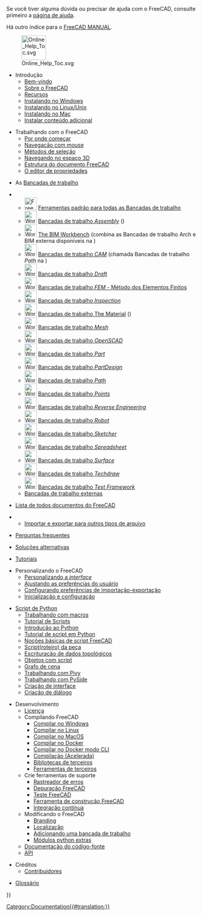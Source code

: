 <languages/>

Se você tiver alguma dúvida ou precisar de ajuda com o FreeCAD, consulte primeiro a [[Help/pt-br|página de ajuda]].

Há outro índice para o [[Manual:Introduction/pt-br|FreeCAD MANUAL]].

[[File:Online_Help_Toc.svg|64px]]

* Introdução 
**[[Online_Help_Startpage/pt-br| Bem-vindo]] 
** [[About_FreeCAD/pt-br|Sobre o FreeCAD]] 
**[[Feature_list/pt-br|Recursos]] 
**[[Install_on_Windows/pt-br|Instalando no Windows]] 
**[[Install_on_Unix/pt-br|Instalando no Linux/Unix]] 
**[[Install_on_Mac/pt-br|Instalando no Mac]]
** [[Installing_additional_components/pt-br|Instalar conteúdo adicional]]

<div class="mw-translate-fuzzy">
* Trabalhando com o FreeCAD
** [[Getting started/pt-br|Por onde começar]]
** [[Mouse_navigation/pt-br|Navegação com mouse]]
** [[Selection_methods/pt-br|Métodos de seleção]]
** [[Navigation_Cube/pt-br|Navegando no espaço 3D]]
** [[Document structure/pt-br|Estrutura do documento FreeCAD]]
** [[Property editor/pt-br|O editor de propriedades]]
</div>

* As [[Workbenches/pt-br|Bancadas de trabalho]]
<!--Por favor, mantenha esta lista consistente com Central do Usuário, Bancadas de trabalho e Manual: A interface do FreeCAD-->
** [[Image:Freecad.svg|32px]] [[Std_Base/pt-br|Ferramentas padrão para todas as Bancadas de trabalho]]
** [[Image:Workbench_Assembly.svg|32px]] [[Assembly_Worbench/pt-br|Bancadas de trabalho ''Assembly'']] ({{Version|1.0}})
** [[Image:Workbench_BIM.svg|32px]] [[BIM_Workbench|The BIM Workbench]] (combina as Bancadas de trabalho Arch e BIM externa disponíveis na {{VersionMinus|0.21}})
** [[Image:Workbench_CAM.svg|32px]] [[CAM_Workbench/pt-br|Bancadas de trabalho ''CAM'']] (chamada Bancadas de trabalho ''Path'' na {{VersionMinus|0.21}})
** [[Image:Workbench_Draft.svg|32px]] [[Draft_Workbench/pt-br|Bancadas de trabalho ''Draft'']]
** [[Image:Workbench_FEM.svg|32px]] [[FEM_Workbench/pt-br|Bancadas de trabalho ''FEM'' - Método dos Elementos Finitos]]
** [[Image:Workbench_Inspection.svg|32px]] [[Inspection_Workbench/pt-br|Bancadas de trabalho ''Inspection'']]
** [[Image:Workbench_Material.svg|32px]] [[Material_Workbench/pt-br|Bancadas de trabalho The Material]] ({{Version|1.0}})
** [[Image:Workbench_Mesh.svg|32px]] [[Mesh_Workbench/pt-br|Bancadas de trabalho ''Mesh'']]
** [[Image:Workbench_OpenSCAD.svg|32px]] [[OpenSCAD_Workbench/pt-br|Bancadas de trabalho ''OpenSCAD'']]
** [[Image:Workbench_Part.svg|32px]] [[Part_Workbench/pt-br|Bancadas de trabalho ''Part'']]
** [[Image:Workbench_PartDesign.svg|32px]] [[PartDesign_Workbench/pt-br|Bancadas de trabalho ''PartDesign'']]
** [[Image:Workbench_Path.svg|32px]] [[Path Workbench/pt-br|Bancadas de trabalho ''Path'']]
** [[Image:Workbench_Points.svg|32px]] [[Points_Workbench/pt-br|Bancadas de trabalho ''Points'']]
** [[Image:Workbench_Reverse_Engineering.svg|32px]] [[Reverse_Engineering_Workbench|Bancadas de trabalho ''Reverse Engineering'']]
** [[Image:Workbench_Robot.svg|32px]] [[Robot_Workbench/pt-br|Bancadas de trabalho ''Robot'']]
** [[Image:Workbench_Sketcher.svg|32px]] [[Sketcher_Workbench/pt-br|Bancadas de trabalho ''Sketcher'']]
** [[Image:Workbench_Spreadsheet.svg|32px]] [[Spreadsheet_Workbench/pt-br|Bancadas de trabalho ''Spreadsheet'']]
** [[Image:Workbench_Surface.svg|32px]] [[Surface_Workbench/pt-br|Bancadas de trabalho ''Surface'']]
** [[Image:Workbench_TechDraw.svg|32px]] [[TechDraw_Workbench/pt-br|Bancadas de trabalho ''Techdraw'']]
** [[Image:Workbench_Test.svg|32px]] [[Testing/pt-br|Bancadas de trabalho ''Test Framework'']]
** [[External_workbenches/pt-br|Bancadas de trabalho externas]]

* [[List of Commands|Lista de todos documentos do FreeCAD]]

** [[Import Export/pt-br|Importar e exportar para outros tipos de arquivo]]

* [[Frequently_asked_questions/pt-br|Perguntas frequentes]]

* [[Workarounds/pt-br|Soluções alternativas]]

* [[Tutorials/pt-br|Tutoriais]]

* Personalizando o FreeCAD
** [[Interface_Customization/pt-br|Personalizando a ''interface'']]
** [[Preferences_Editor/pt-br|Ajustando as preferências do usuário]]
** [[Import_Export_Preferences/pt-br|Configurando preferências de importação-exportação]]
** [[Start_up_and_Configuration/pt-br|Inicialização e configuração]]

* [[Scripting_and_macros/pt-br|Script de Python]]
** [[Macros/pt-br|Trabalhando com macros]]
** [[Scripts/pt-br|Tutorial de Scripts]]
** [[Introduction_to_Python/pt-br|Introdução ao Python]]
** [[Python_scripting_tutorial/pt-br|Tutorial de script em Python]]
** [[FreeCAD_Scripting_Basics/pt-br|Noções básicas de script FreeCAD]]
** [[Part_scripting/pt-br|Script(roteiro) da peça]]
** [[Topological_data_scripting/pt-br|Escrituração de dados topológicos]]
** [[Scripted_objects/pt-br|Objetos com script]]
** [[Scenegraph/pt-br|Grafo de cena]]
** [[Pivy/pt-br|Trabalhando com Pivy]]
** [[PySide/pt-br|Trabalhando com PySide]]
** [[Interface_creation/pt-br|Criação de interface]]
** [[Dialog_creation/pt-br|Criação de diálogo]]

* Desenvolvimento
** [[License/pt-br|Licença]]
** Compilando FreeCAD
*** [[Compile_on_Windows/pt-br|Compilar no Windows]]
*** [[Compile_on_Linux/pt-br|Compilar no Linux]]
*** [[Compile_on_MacOS/pt-br|Compilar no MacOS]]
*** [[Compile_on_Docker/pt-br|Compilar no Docker]]
*** [[FreeCAD_Docker_CLI_mode/pt-br|Compilar no Docker modo CLI]]
*** [[Compiling_(Speeding_up)/pt-br|Compilação (Acelerada)]]
*** [[Third_Party_Libraries/pt-br|Bibliotecas de terceiros]]
*** [[Third_Party_Tools/pt-br|Ferramentas de terceiros]]
** Crie ferramentas de suporte
*** [[Tracker/pt-br|Rastreador de erros]]
*** [[Debugging/pt-br|Depuração FreeCAD]]
*** [[Testing/pt-br|Teste FreeCAD]]
*** [[FreeCAD_Build_Tool/pt-br|Ferramenta de construção FreeCAD]]
*** [[Continuous_Integration/pt-br|Integração contínua]]
** Modificando o FreeCAD 
*** [[Branding/pt-br|Branding]] 
*** [[Localisation/pt-br|Localização]]
*** [[Workbench_creation/pt-br|Adicionando uma bancada de trabalho]]
*** [[Extra_python_modules/pt-br|Módulos python extras]]
** [[Source_documentation/pt-br|Documentação do código-fonte]]
** [https://www.freecad.org/api/ API]

* Créditos
**[[Contributors/pt-br|Contribuidores]]

*[[Glossary/pt-br|Glossário]]


{{Userdocnavi{{#translation:}}}}
[[Category:Documentation{{#translation:}}]]